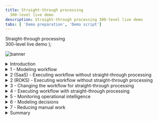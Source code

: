 ```yaml
---
title: Straight-through processing
  300-level live demo
description: Straight-through processing 300-level live demo
tabs: [ 'Demo preparation', 'Demo script']
---
```


  <span>
    Straight-through processing <br/> 300-level live demo
  </span> );

![banner](./images/BA_STP_300_Script_GitHub_banner_8-3-21_short.jpg)

<span id="top"></span>

<details>

<summary>Introduction</summary>
<br/>

Welcome to the straight-through processing demonstration.

<br/>

Today, I will demonstrate how the IBM Cloud Pak for Business Automation supports straight through processing to automate customer refund requests quickly and easily. We’ll take advantage of the Pak’s workflow and decision management features - along with its operational intelligence capabilities - to show how business users can lead the effort to transform customer service. Let’s get started.

<br/>

(Printer-ready PDF of demo script <a href="./300-BA-STP-Demo-Script.pdf" target="_blank" rel="noreferrer">here</a>)

<br/>

**[Go to top](#top)**

</details>

<details>

<summary>1 - Modeling workflow</summary>
<br/>

| **1.1** | **Introduce refund request process without straight-through processing** |
| :--- | :--- |
| **Action** | Show the process diagram for Focus Corp’s refund process without straight-through processing in Process Designer, which you opened during your demo preparation. <br/><br/> <img src="https://raw.githubusercontent.com/ibm-garage-tsa/platinum-demos/master/src/pages/300-business-automation/images/Step_1_final_screen.png" width="800" /><br/><br/> |
| **Narration** | We are looking at the process diagram for Focus Corp’s refund request process. Process diagrams are created in Process Designer. Process Designer is used to implement the refund request process logic. Within this low-code environment, the process diagram will control the execution of each process request. The process diagram adheres to the Business Process Modeling Notation (BPMN). We use drag-and-drop to build the process diagram from the palette on the right. This allows us to model the process steps and flow. From there, you can drill down to complete the implementation and testing of the process application. <br/> <br/> Looking at Focus Corp’s refund request process, customers can initiate returns directly from the company’s portal. Currently, each request is routed to a customer service agent for resolution. |

<br/>

**[Go to top](#top)**

</details>

<details>

<summary>2 (SaaS) - Executing workflow without straight-through processing</summary>
<br/>

| **2.1** | **(SaaS) - Task management and execution** |
| :--- | :--- |
|  | **Note**: This is for **SaaS**. For ROKS, please refer below to **2 (ROKS) - Execute workflow without straight-through processing**. |
| **Action** | Show the **Process Portal** that you have already opened in your preparation. <br/><br/> <img src="https://raw.githubusercontent.com/ibm-garage-tsa/platinum-demos/master/src/pages/300-business-automation/images/four.png" width="800" /><br/> |
| **Narration** | We are looking at the task list for the customer service agent. The customer service agent uses the Process Portal to work on their tasks. It is also used to launch processes and view the process dashboards. <br/> <br/> Process Portal is highly customizable to fit your organization's look and feel. The new responsive user interface provides flexibility to get work done anywhere, at any time, on any device type, from a desktop device in the office to a mobile device at home or at a customer site. It can be configured through a set of configuration options without having to customize the Process Portal application itself. <br/> <br/> Process Portal has a robust search capability. You can create a customized task list, for example, with specific business data, by saving task-based searches for later use. <br/> <br/> Customer service agents use the task list to organize and work on the tasks assigned to them. Our agent received a new investigation task. |
| **Action** | Click on any **Refund Investigation** task. <br/><br/> <img src="https://raw.githubusercontent.com/ibm-garage-tsa/platinum-demos/master/src/pages/300-business-automation/images/Step_2.1_SaaS_action_2.png" width="800" /><br/> |
| **Narration** | As I open the task, I have all the information needed to investigate the refund. Now, I'll claim the task. |
| **Action** | Click on **Claim Task**. <br/><br/> <img src="https://raw.githubusercontent.com/ibm-garage-tsa/platinum-demos/master/src/pages/300-business-automation/images/Step_2.1_SaaS_action_3.png" width="800" /><br/> |
| **Narration** | Let’s review the request data and make an approval decision. |
| **Action** | Click on **Approve Refund**. <br/><br/> <img src="https://raw.githubusercontent.com/ibm-garage-tsa/platinum-demos/master/src/pages/300-business-automation/images/Step_2.1_SaaS_action_4.png" width="800" /><br/> |
| **Narration** | Behind the scenes, the refund process is managed by workflow. Once the investigation task is completed, the system automatically updates Focus Corp’s ordering application and notifies the customer. <br/> <br/> Although the process is managed by workflow, there is currently no straight-through processing since every request must be examined by a customer service agent. Let’s go back to the process diagram and see how we can improve things with straight-through processing. |

<br/>

**[Go to top](#top)**

</details>

<details>

<summary>2 (ROKS) - Executing workflow without straight-through processing</summary>
 <br/>

| **2.1** | **(ROKS) - Task management and execution** |
| :--- | :--- |
| | **Note**: This is for **ROKS**. For SaaS, please refer above to **2 (SaaS) - Execute workflow without straight-through processing**. |
| **Action** | Show the **Workplace** window that you have already opened in your preparation. <br/><br/> <img src="https://raw.githubusercontent.com/ibm-garage-tsa/platinum-demos/master/src/pages/300-business-automation/images/Stu_4.4.4_Self_install.png" width="800" /><br/> |
| **Narration** | We are looking at the task list for the customer service agent. The customer service agent uses Workplace to work on their tasks. It is also used to launch processes and view the process dashboards. <br/> <br/> Workplace is customizable to fit your organization's look and feel. The new responsive user interface provides flexibility to get work done anywhere, at any time, on any device type, from a desktop device in the office to a mobile device at home or at a customer site. It can be configured though a set of configuration options behavior without having to customize Workplace application itself. <br/> <br/> Workplace has a robust search capability. You can create a customized task list, for example, with specific business data, by saving task-based searches for later use. <br/> <br/> Customer service agents use the task list to organize and work on the tasks assigned to them. Our agent has received a new investigation task. |
| **Action** | Click on the **Refund Investigation** task. <br/><br/> <img src="https://raw.githubusercontent.com/ibm-garage-tsa/platinum-demos/master/src/pages/300-business-automation/images/Step_2.1_ROKS_action_3.png" width="800" /><br/> |
| **Narration** | As I open the task, I have all the information needed to investigate the refund. |
| **Action** | Click on **Approve Refund**. <br/><br/> <img src="https://raw.githubusercontent.com/ibm-garage-tsa/platinum-demos/master/src/pages/300-business-automation/images/Step_2.1_ROKS_action_5.png" width="800" /><br/> |
| **Narration** | Let’s review the request data and make an approval decision. Behind the scenes, the refund process is managed by workflow. Once the investigation task is completed, the system automatically updates Focus Corp’s ordering application and notifies the customer. <br/> <br/> Although the process is managed by workflow, there is currently no straight-through processing since every request must be examined by a customer service agent. Let’s go back to the process diagram and see how we can improve things with straight-through processing. |

<br/>

**[Go to top](#top)**

</details>

<details>
<summary>3 - Changing the workflow for straight-through processing</summary>
<br/>

| **3.1** | **Introducing straight-through process automation** |
| :--- | :--- |
| **Narration** | Let’s look at how we can streamline the refund process by combining workflow and decision management. &nbsp; &nbsp; &nbsp; &nbsp; &nbsp; &nbsp; &nbsp; &nbsp; &nbsp; &nbsp; &nbsp; &nbsp; &nbsp; &nbsp; &nbsp; &nbsp; &nbsp; &nbsp; &nbsp; &nbsp; &nbsp; &nbsp; &nbsp; &nbsp; &nbsp; &nbsp; |
| **Action** | Go back to the **Process Designer** tab, and click on **Processes** in the menu on the left side. Click on **Request Refund**. You will see the following process diagram.<br/><br/> <img src="https://raw.githubusercontent.com/ibm-garage-tsa/platinum-demos/master/src/pages/300-business-automation/images/Step_3.1_action_2.png" width="800" /><br/><br/><img src="https://raw.githubusercontent.com/ibm-garage-tsa/platinum-demos/master/src/pages/300-business-automation/images/Step_3.1_final_screen.png" width="800" /><br/> |
| **Narration** | We’ve added a decision task to the workflow that will automatically look at each request and make a refund decision without human intervention. This means that most requests can now be approved or declined in real time. Those that can’t are still routed for manual investigation. <br/><br/> Therefore, we can achieve a significant amount of straight-through processing where we completely process refund requests without human intervention. &nbsp; &nbsp; &nbsp; &nbsp; &nbsp; &nbsp; &nbsp; &nbsp; &nbsp; &nbsp; &nbsp; &nbsp; &nbsp; &nbsp; &nbsp; &nbsp; &nbsp; &nbsp; &nbsp; &nbsp; &nbsp; &nbsp; &nbsp; &nbsp; &nbsp; &nbsp;|

<br/>

**[Go to top](#top)**

</details>

<details>
<summary>4 - Executing workflow with straight-through processing</summary>
<br/>

| **4.1** | **Refund request approved** |
| :--- | :--- |
| **Narration** | Let’s look at how straight-through processing transforms the refund process. |
| **Action** | Go to Focus Corp's **Your Returns and Refunds** page. <br/><br/> <img src="https://raw.githubusercontent.com/ibm-garage-tsa/platinum-demos/master/src/pages/300-business-automation/images/Stu_7.2.png" width="800" /><br/> |
| **Action** | Click to select an order. Of the three orders that display, click on the refund request ending in '**AP**.' <br/><br/> <img src="https://raw.githubusercontent.com/ibm-garage-tsa/platinum-demos/master/src/pages/300-business-automation/images/Step_4.1_action_2.png" width="800" /><br/> |
| **Action** | Click **Submit Request** to process the refund. <br/><br/> <img src="https://raw.githubusercontent.com/ibm-garage-tsa/platinum-demos/master/src/pages/300-business-automation/images/Step_4.1_action_3.png" width="800" /><br/> |
| **Action** | The process executes and generates a refund-approved result. <br/><br/> <img src="https://raw.githubusercontent.com/ibm-garage-tsa/platinum-demos/master/src/pages/300-business-automation/images/Step_4.1_results_screen.png" width="800" /><br/> |
| **Narration** | In this first example, when the customer submits the refund request, the criteria is evaluated by the refund decision, and the approval is granted in real time, avoiding a time-consuming manual investigation. |

<br/><br/>

| **4.2** | **Refund request denied** |
| :--- | :--- |
| **Narration** | Let’s look at a second example. |
| **Action** | Click on **Submit Another Refund Request**. <br/><br/> <img src="https://raw.githubusercontent.com/ibm-garage-tsa/platinum-demos/master/src/pages/300-business-automation/images/Step_4.2_action_1.png" width="800" /><br/> |
| **Action** | Click to select an order. Of the three orders that display, click on the refund request ending in '**DE**.' <br/><br/> <img src="https://raw.githubusercontent.com/ibm-garage-tsa/platinum-demos/master/src/pages/300-business-automation/images/Step_4.2_action_2.png" width="800" /><br/> |
| **Action** | Click **Submit Request** to process the refund. <br/><br/> <img src="https://raw.githubusercontent.com/ibm-garage-tsa/platinum-demos/master/src/pages/300-business-automation/images/Step_4.2_action_3.png" width="800" /><br/> |
| **Action** | The process executes and generates a refund-denied result. <br/><br/> <img src="https://raw.githubusercontent.com/ibm-garage-tsa/platinum-demos/master/src/pages/300-business-automation/images/Step_4.2_results_screen.png" width="800" /><br/> |
| **Narration** | This one clearly did not meet our criteria and resulted in a denial because it was well outside the time window. This refund request resulted in a denial, but it is still straight-through processing because there is no manual work. |

<br/><br/>

| **4.3** | **Refund request requires manual investigation** |
| :--- | :--- |
| **Narration** | But what if the business rules determine this request requires investigation? &nbsp; &nbsp; &nbsp; &nbsp; &nbsp; &nbsp; &nbsp; &nbsp; &nbsp; &nbsp; &nbsp; &nbsp; &nbsp; &nbsp; &nbsp; &nbsp; &nbsp; &nbsp; &nbsp; &nbsp; &nbsp; &nbsp; &nbsp; &nbsp; &nbsp; &nbsp; &nbsp; &nbsp; &nbsp; &nbsp; &nbsp; &nbsp; &nbsp; &nbsp; &nbsp; &nbsp; &nbsp; &nbsp; &nbsp; &nbsp; &nbsp; &nbsp; &nbsp; &nbsp; &nbsp; &nbsp; &nbsp; &nbsp; &nbsp; &nbsp; &nbsp; &nbsp; &nbsp; &nbsp; &nbsp; &nbsp; &nbsp; &nbsp; &nbsp; &nbsp; &nbsp; &nbsp; &nbsp; &nbsp; &nbsp; &nbsp; &nbsp; &nbsp; &nbsp; &nbsp; &nbsp; &nbsp; &nbsp; &nbsp; &nbsp; &nbsp; &nbsp; &nbsp; &nbsp; &nbsp; &nbsp; &nbsp; &nbsp; &nbsp; &nbsp; &nbsp; &nbsp; &nbsp; &nbsp; &nbsp; &nbsp; &nbsp; &nbsp; &nbsp; &nbsp; &nbsp;  |
| **Action** | Click on **Submit Another Refund Request**. <br/><br/> <img src="https://raw.githubusercontent.com/ibm-garage-tsa/platinum-demos/master/src/pages/300-business-automation/images/Step_4.3_action_1.png" width="800" /><br/> |
| **Action** | Click to select an order. Of the three orders that display, click on the refund request ending in ‘**MA**.’ <br/><br/> <img src="https://raw.githubusercontent.com/ibm-garage-tsa/platinum-demos/master/src/pages/300-business-automation/images/Step_4.3_action_2.png" width="800" /><br/> |
| **Action** | Click **Submit Request** to process the refund. &nbsp; &nbsp; &nbsp; &nbsp; &nbsp; &nbsp; &nbsp; &nbsp; &nbsp; &nbsp; &nbsp; &nbsp; &nbsp; &nbsp; &nbsp; &nbsp; &nbsp; &nbsp; &nbsp; &nbsp; &nbsp; &nbsp; &nbsp; &nbsp; &nbsp; &nbsp; &nbsp; &nbsp; &nbsp; &nbsp; &nbsp; &nbsp; &nbsp; &nbsp; &nbsp; &nbsp; &nbsp; &nbsp; &nbsp; &nbsp; &nbsp; &nbsp; &nbsp; &nbsp; &nbsp; &nbsp; &nbsp; &nbsp; <br/><br/> <img src="https://raw.githubusercontent.com/ibm-garage-tsa/platinum-demos/master/src/pages/300-business-automation/images/Step_4.3_action_3.png" width="800" /><br/> |
| **Action** | The process executes and generates a refund investigation result. &nbsp; &nbsp; &nbsp; &nbsp; &nbsp; &nbsp; &nbsp; &nbsp; &nbsp; &nbsp; &nbsp; &nbsp; &nbsp; &nbsp; &nbsp; &nbsp; &nbsp; &nbsp; &nbsp; &nbsp; &nbsp; &nbsp; &nbsp; &nbsp; &nbsp; &nbsp; &nbsp; &nbsp; &nbsp; &nbsp; &nbsp; &nbsp; &nbsp; &nbsp; &nbsp; &nbsp; &nbsp; &nbsp; &nbsp; &nbsp; &nbsp; &nbsp; &nbsp; &nbsp; &nbsp; &nbsp; &nbsp; &nbsp; <br/><br/> <img src="https://raw.githubusercontent.com/ibm-garage-tsa/platinum-demos/master/src/pages/300-business-automation/images/Step_4.3_results_screen.png" width="800" /><br/> |
| **Narration** | In that case, workflow would route the request to our customer service agent to do the investigation. &nbsp; &nbsp; &nbsp; &nbsp; &nbsp; &nbsp; &nbsp; &nbsp; &nbsp; &nbsp; &nbsp; &nbsp; &nbsp; &nbsp; &nbsp; &nbsp; &nbsp; &nbsp; &nbsp; &nbsp; &nbsp; &nbsp; &nbsp; &nbsp; &nbsp; &nbsp; &nbsp; &nbsp; &nbsp; &nbsp; &nbsp; &nbsp; &nbsp; &nbsp; &nbsp; &nbsp; &nbsp; &nbsp; &nbsp; &nbsp; &nbsp; &nbsp; &nbsp; &nbsp; &nbsp; &nbsp; &nbsp; &nbsp; |

<br/>

**[Go to top](#top)**

</details>

<details>
<summary>5 - Monitoring operational intelligence</summary>
<br/>

| **5.1** | **Review the refund dashboard** |
| :--- | :--- |
| **Narration** | Let’s look at the refund dashboard to see how much straight-through processing we’ve achieved. |
| **Action** | Click on the **Refund Dashboard** tab, which you opened in the demo preparation. In this step, you are just speaking to the displayed dashboard. <br/><br/> <img src="https://raw.githubusercontent.com/ibm-garage-tsa/platinum-demos/master/src/pages/300-business-automation/images/Step_5.1_action_1.png" width="800" /><br/> |
| **Narration** | So far, the percentage of manually processed requests is still around 70%, with the average manual investigation taking over two hours. <br/> <br/> Let’s look at what’s behind this dashboard. <br/> <br/> First, as the refund process runs, the system can collect and process historical data and make it available for visualization. <br/> <br/> Next, we provide the Business Performance Center, a no-code monitoring application for the IBM Cloud Pak for Business Automation. Dashboards can be designed and shared in minutes that provide insight into important business activities and processes. You can prepare, track, and design visualizations of metrics, key performance indicators (KPIs), and other measurements of business performance in customizable dashboards. <br/> <br/> Additionally, the historical data can be used to feed a data lake to apply machine learning to our automations. For example, to make even more sophisticated refund decisions, we could use a data lake to incorporate machine learning into our refund process. The Cloud Pak for Business Automation includes some machine learning samples to help you get started. |

<br/>

**[Go to top](#top)**

</details>

<details>
<summary>6 - Modeling decisions</summary>
<br/>

| **6.1** | **Review the refund approval decision model** |
| :--- | :--- |
| **Narration** | Let’s look at how the business analyst can create and manage business rules to further increase straight-through processing. The business rules replicate how experts make refund decisions. <br/> <br/> Using no-code decision modeling, business analysts can easily author and test refund decision criteria. |
| **Action** | Go to your **Decision Center**, having already logged in with your credentials, if necessary. <br/><br/> <img src="https://raw.githubusercontent.com/ibm-garage-tsa/platinum-demos/master/src/pages/300-business-automation/images/DecisionCenter.png" width="800" /><br/> |
| **Action** | Click on the decision service named **Refund Processing**. <br/><br/> <img src="https://raw.githubusercontent.com/ibm-garage-tsa/platinum-demos/master/src/pages/300-business-automation/images/Step_6.1_action_2.png" width="800" /><br/> |
| **Action** | When the **Refund Processing** decision screen appears, click on **main**. <br/><br/> <img src="https://raw.githubusercontent.com/ibm-garage-tsa/platinum-demos/master/src/pages/300-business-automation/images/Step_6.1_action_3.png" width="800" /><br/> |
| **Action** | The next screen has several blue tabs at the top. Click on **Decision Model**. <br/><br/> <img src="https://raw.githubusercontent.com/ibm-garage-tsa/platinum-demos/master/src/pages/300-business-automation/images/Step_6.1_action_4.png" width="800" /><br/> |
| **Narration** | This is the decision model for the refund request decision service. A decision model uses a diagram to break the decision down into sub-decisions, which all contribute to the final refund decision. |
| **Action** | Click on **Validate Time Window** in the decision diagram. <br/><br/> <img src="https://raw.githubusercontent.com/ibm-garage-tsa/platinum-demos/master/src/pages/300-business-automation/images/Step_6.1_action_5.png" width="800" /><br/> |
| **Action** | Click on **Validate Time Window** in the Decision Logic section on the left side of the screen. This opens a rule table based on the refund reason, days since order, and goods condition. <br/><br/> <img src="https://raw.githubusercontent.com/ibm-garage-tsa/platinum-demos/master/src/pages/300-business-automation/images/Step_6.1_action_6.png" width="800" /><br/> |
| **Action** | Close the **Validate Time Window** table. <br/><br/> <img src="https://raw.githubusercontent.com/ibm-garage-tsa/platinum-demos/master/src/pages/300-business-automation/images/Step_6.1_action_7.png" width="800" /><br/> |
| **Narration** | To automate the refund request process, we’ve used two decision tables. A decision table groups rules that have similar conditions and actions but use different thresholds. <br/> <br/> The first decision table considers the customer’s reason for return, the days since delivery, and the condition of the item. These are the same criteria that a customer service agent would have used to make a refund request decision, but now, the decision is automated and executes in real time. |
| **Action** | Click **Validate Type of Goods** in the decision diagram. <br/><br/> <img src="https://raw.githubusercontent.com/ibm-garage-tsa/platinum-demos/master/src/pages/300-business-automation/images/Step_6.1_action_8.png" width="800" /><br/> |
| **Action** | Click on **Validate Type of Goods** in the Decision Logic section on the left side of the screen. **Note**: This opens a rule table based on goods type and goods condition. <br/><br/> <img src="https://raw.githubusercontent.com/ibm-garage-tsa/platinum-demos/master/src/pages/300-business-automation/images/Step_6.1_action_9.png" width="800" /><br/> |
| **Action** | Close the **Validate Type of Goods** window. <br/><br/> <img src="https://raw.githubusercontent.com/ibm-garage-tsa/platinum-demos/master/src/pages/300-business-automation/images/Step_6.1_action_10.png" width="800" /><br/> |
| **Narration** | The second sub-decision has a table that considers the type of item being returned. |
| **Action** | Click on **Final Refund Decision** in the decision diagram. <br/><br/> <img src="https://raw.githubusercontent.com/ibm-garage-tsa/platinum-demos/master/src/pages/300-business-automation/images/Step_6.1_action_11.png" width="800" /><br/> |
| **Action** | Click on **Manual Decision** in the Decision Logic section on the left side of the screen. **Note**: This opens a rule script based on goods type and goods condition. <br/><br/> <img src="https://raw.githubusercontent.com/ibm-garage-tsa/platinum-demos/master/src/pages/300-business-automation/images/Step_6.1_action_12.png" width="800" /><br/> |
| **Action** | This opens a rule script based on the time window and type of goods. Close the **Manual Decision** rule logic window. <br/><br/> <img src="https://raw.githubusercontent.com/ibm-garage-tsa/platinum-demos/master/src/pages/300-business-automation/images/Step_6.1_action_13.png" width="800" /><br/> |
| **Narration** | We’ve combined the two sub-decisions to make the final response using a simple text rule. <br/><br/> Business analysts can change the rules to achieve higher levels of straight-through processing or to adapt to changing business conditions. |

<br/>

**[Go to top](#top)**

</details>

<details>
<summary>7 - Reducing manual work</summary>
<br/>

| **7.1** | **Compare and test a new version of the refund decision model** |
| :---         | :--- |
| **Narration** | After running these rules for a few weeks, we realize we can further reduce manual investigations without increasing our risk. <br/> <br/> The decision models can be changed without having to change the underlying process application. <br/> <br/> The business analyst previously created a new version of the decision model to enhance the level of straight-through processing by reducing the number of manual investigations. <br/> <br/> Now, let’s compare the before and after versions to see what changed. |
| **Action** | On the top right of the Decision Center, click the arrow next to main and select **Reduce Manual Processing**. <br/><br/> <img src="https://raw.githubusercontent.com/ibm-garage-tsa/platinum-demos/master/src/pages/300-business-automation/images/Step_7.1_action_1.png" width="800" /><br/> |
| **Action** | Click on the **maximize** icon towards the top right of the Decision Center (right below the blue bar). This opens the Decision Model view. <br/><br/> <img src="https://raw.githubusercontent.com/ibm-garage-tsa/platinum-demos/master/src/pages/300-business-automation/images/Step_7.1_action_2.png" width="800" /><br/> |
| **Action** | Click on the **Compare** icon on the top right of the Decision Model view. <br/><br/> <img src="https://raw.githubusercontent.com/ibm-garage-tsa/platinum-demos/master/src/pages/300-business-automation/images/Step_7.1_action_3.png" width="800" /><br/> |
| **Action** | When a window opens to prompt a comparison of V.1 and the current model, hit the **Compare** button. <br/><br/> <img src="https://raw.githubusercontent.com/ibm-garage-tsa/platinum-demos/master/src/pages/300-business-automation/images/Step_7.1_action_4.png" width="800" /><br/> |
| **Action** | Click on the arrows next to the two changes on the top left to display rule changes above the two decision diagrams. <br/><br/> <img src="https://raw.githubusercontent.com/ibm-garage-tsa/platinum-demos/master/src/pages/300-business-automation/images/Step_7.1_action_5.png" width="800" /><br/> |
| **Narration** | We select the two versions we wish to compare and see a side-by-side comparison of the two versions with details of the changes highlighted in the diagram and summarized above. |
| **Action** | Click on **Refund Processing** at the top left side of the page. Then, click on **Main**. <br/><br/> <img src="https://raw.githubusercontent.com/ibm-garage-tsa/platinum-demos/master/src/pages/300-business-automation/images/Step_7.1_action_6.png" width="800" /><br/> |
| **Action** | Click on the **Tests** tab. <br/><br/> <img src="https://raw.githubusercontent.com/ibm-garage-tsa/platinum-demos/master/src/pages/300-business-automation/images/Step_7.1_action_7.png" width="800" /><br/> |
| **Action** | Click on the **run** icon next to **Refund Process Operation**. <br/><br/> <img src="https://raw.githubusercontent.com/ibm-garage-tsa/platinum-demos/master/src/pages/300-business-automation/images/Step_7.1_action_8.png" width="800" /><br/> |
| **Action** | Click **OK** on the **Run Test Suite** dialogue box. **Note**: Make sure you are on the **Test Suites** sub-tab and not on the Reports sub-tab. <br/><br/> <img src="https://raw.githubusercontent.com/ibm-garage-tsa/platinum-demos/master/src/pages/300-business-automation/images/Step_7.1_action_9.png" width="800" /><br/> |
| **Action** | Click on the report name to access the comparison report. <br/><br/> <img src="https://raw.githubusercontent.com/ibm-garage-tsa/platinum-demos/master/src/pages/300-business-automation/images/Step_7.1_action_10.png" width="800" /><br/> |
| **Action** | You will see the following comparison report. <br/><br/> <img src="https://raw.githubusercontent.com/ibm-garage-tsa/platinum-demos/master/src/pages/300-business-automation/images/Step_7.1_final_comparison_report.png" width="800" /><br/>
| **Narration** | The business analyst can also validate that the updated rules pass the regression test suite. One or more test suites can be created and executed. Let’s run one now and review the results. All the scenarios succeeded, and the results were all as expected. <br/> <br/> Once ready, the new version of the rules can be pushed into production by the business team (if they have the permission) or the IT team, depending on your governance processes. |

<br/>

**[Go to top](#top)**

</details>

<details>
<summary>Summary</summary>
<br/>

Using the Cloud Pak for Business Automation, we had all the capabilities needed to significantly reduce the amount of manual refund processing. We combined workflow and decision automation to increase straight-through processing, which resulted in a lower average completion time, lower costs, and more consistent customer communication throughout the process.

<br/>

**[Go to top](#top)**

</details>
